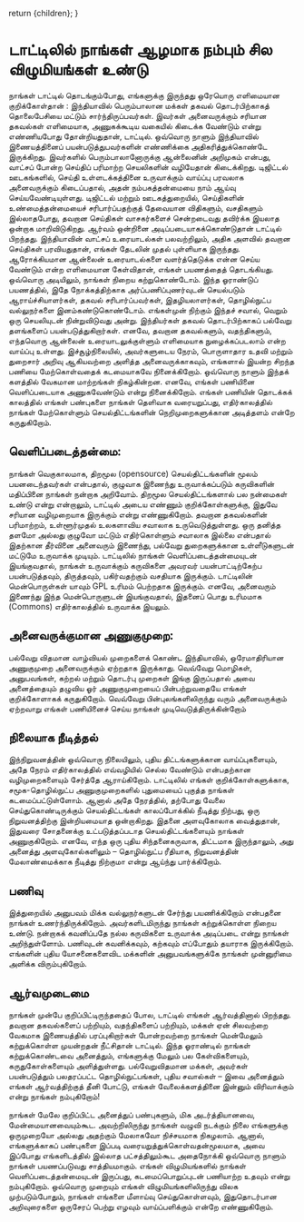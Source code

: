 
  return <DefaultLayoutNarrow>{children}</DefaultLayoutNarrow>;
}

# டாட்டிலில் நாங்கள் ஆழமாக நம்பும் சில விழுமியங்கள் உண்டு
நாங்கள் டாட்டில் தொடங்கும்போது, எங்களுக்கு இருந்தது ஒரேயொரு எளிமையான குறிக்கோள்தான் : இந்தியாவில் பெரும்பாலான மக்கள் தகவல் தொடர்பிற்காகத் தொலைபேசியை மட்டும் சார்ந்திருப்பவர்கள். இவர்கள் அனைவருக்கும் சரியான தகவல்கள் எளிமையாக, அணுகக்கூடிய வகையில் கிடைக்க வேண்டும் என்று எண்ணியபோது தோன்றியதுதான், டாட்டில். ஒவ்வொரு நாளும் இந்தியாவில் இணையத்தினைப் பயன்படுத்துபவர்களின் எண்ணிக்கை அதிகரித்துக்கொண்டே இருக்கிறது. இவர்களில் பெரும்பாலானோருக்கு ஆன்லைனின் அறிமுகம் என்பது, வாட்சப் போன்ற செய்திப் பரிமாற்ற செயலிகளின் வழியேதான் கிடைக்கிறது. டிஜிட்டல் ஊடகங்களில், செய்தி உள்ளடக்கத்தினை உருவாக்கும் வாய்ப்பு பரவலாக அனைவருக்கும் கிடைப்பதால், அதன் நம்பகத்தன்மையை நாம் ஆய்வு செய்யவேண்டியுள்ளது. டிஜிட்டல் மற்றும் ஊடகத்துறையில், செய்திகளின் உண்மைத்தன்மையைச் சரிபார்ப்பதற்குத் தேவையான விதிகளும், வசதிகளும் இல்லாதபோது, தவறான செய்திகள் வாசகர்களைச் சென்றடைவது தவிர்க்க இயலாத ஒன்றாக மாறிவிடுகிறது. 
ஆர்வம் ஒன்றினை அடிப்படையாகக்கொண்டுதான் டாட்டில் பிறந்தது. இந்தியாவின் வாட்சப் உரையாடல்கள் பலவற்றிலும், அதிக அளவில் தவறான செய்திகள் பரவியதுதான், எங்கள் தேடலின் முதல் புள்ளியாக இருந்தது. ஆரோக்கியமான ஆன்லைன் உரையாடல்களை வளர்த்தெடுக்க என்ன செய்ய வேண்டும் என்ற எளிமையான கேள்விதான், எங்கள் பயணத்தைத் தொடங்கியது. ஒவ்வொரு அடியிலும், நாங்கள் நிறைய கற்றுகொண்டோம். இந்த ஓராண்டுப் பயணத்தில், இதே நோக்கத்திற்காக அர்ப்பணிப்புணர்வுடன் செயல்படும் ஆராய்ச்சியாளர்கள், தகவல் சரிபார்ப்பவர்கள், இதழியலாளர்கள், தொழில்நுட்ப வல்லுநர்களை இனம்கண்டுகொண்டோம். எங்கள்முன் நிற்கும் இந்தச் சவால், வெறும் ஒரு செயலியுடன் நின்றுவிடுவது அன்று. இந்தியர்கள் தகவல் தொடர்பிற்காகப் பல்வேறு தளங்களைப் பயன்படுத்துகிறார்கள். எனவே, தவறான தகவல்களும், வதந்திகளும், எந்தவொரு ஆன்லைன் உரையாடலுக்குள்ளும் எளிமையாக நுழைக்கப்படலாம் என்ற வாய்ப்பு உள்ளது. இச்சூழ்நிலையில், அவர்களுடைய நேரம், பொருளாதார உதவி மற்றும் துறைசார் அறிவு ஆகியவற்றை அளித்த அனைவருக்காகவும், எங்களால் இயன்ற சிறந்த பணியை மேற்கொள்வதைக் கடமையாகவே நினைக்கிறோம். ஒவ்வொரு நாளும் இந்தக் களத்தில் வேகமான மாற்றங்கள் நிகழ்கின்றன. எனவே, எங்கள் பணியினை வெளிப்படையாக அணுகவேண்டும் என்று நினைக்கிறோம். எங்கள் பணியின் தொடக்கக் காலத்தில் எங்கள் பண்புகளை நாங்கள் தெளிவாக வரையறுப்பது, எதிர்காலத்தில் நாங்கள் மேற்கொள்ளும் செயல்திட்டங்களின் நெறிமுறைகளுக்கான அடித்தளம் என்றே கருதுகிறோம். 

## வெளிப்படைத்தன்மை:
நாங்கள் வெகுகாலமாக, திறமூல (opensource) செயல்திட்டங்களின் மூலம் பயனடைந்தவர்கள் என்பதால், குழுவாக இணைந்து உருவாக்கப்படும் கருவிகளின் மதிப்பினை நாங்கள் நன்றாக அறிவோம். திறமூல செயல்திட்டங்களால் பல நன்மைகள் உண்டு என்று என்றாலும், டாட்டில் அடைய எண்ணும் குறிக்கோள்களுக்கு, இதுவே சரியான வழிமுறையாக இருக்கும் என்று எண்ணுகிறோம். தவறான தகவல்களின் பரிமாற்றம், உள்ளூர்முதல் உலகளாவிய சவாலாக உருவெடுத்துள்ளது. ஒரு தனித்த தளமோ அல்லது குழுவோ மட்டும் எதிர்கொள்ளும் சவாலாக இல்லை என்பதால் இதற்கான தீர்வினை அனைவரும் இணைந்து, பல்வேறு துறைகளுக்கான உள்ளீடுகளுடன் மட்டுமே உருவாக்க முடியும். டாட்டிலில் நாங்கள் வெளிப்படைத்தன்மையுடன் இயங்குவதால், நாங்கள் உருவாக்கும் கருவிகளை அவரவர் பயன்பாட்டிற்கேற்ப பயன்படுத்தவும், திருத்தவும், பகிர்வதற்கும் வசதியாக இருக்கும். டாட்டிலின் மென்பொருள்கள் யாவும் GPL உரிமம் பெற்றதாக இருக்கும். எனவே, அனைவரும் இணைந்து இந்த மென்பொருளுடன் இயங்குவதால், இதனைப் பொது உரிமமாக (Commons) எதிர்காலத்தில் உருவாக்க இயலும். 

## அனைவருக்குமான அணுகுமுறை: 
பல்வேறு விதமான வாழ்வியல் முறைகளைக் கொண்ட இந்தியாவில், ஒரேமாதிரியான அணுகுமுறை அனைவருக்கும் ஏற்றதாக இருக்காது. வெவ்வேறு மொழிகள், அனுபவங்கள், கற்றல் மற்றும் தொடர்பு முறைகள் இங்கு இருப்பதால் அவை அனைத்தையும் தழுவிய ஓர் அணுகுமுறையைப் பின்பற்றுவதையே எங்கள் குறிக்கோளாகக் கருதுகிறோம். வெவ்வேறு பின்புலங்களிலிருந்து வரும் அனைவருக்கும் ஏற்றவாறு எங்கள் பணியினைச் செய்ய நாங்கள் முடிவெடுத்திருக்கின்றோம் 

## நிலையாக நீடித்தல் 
இந்நிறுவனத்தின் ஒவ்வொரு நிலையிலும், புதிய திட்டங்களுக்கான வாய்ப்புகளையும், அதே நேரம் எதிர்காலத்தில் எவ்வழியில் செல்ல வேண்டும் என்பதற்கான வழிமுறைகளையும் சேர்த்தே ஆராய்கிறோம். டாட்டிலில் எங்கள் குறிக்கோள்களுக்காக, சமூக-தொழில்நுட்ப அணுகுமுறைகளில் புதுமையைப் புகுத்த நாங்கள் கடமைப்பட்டுள்ளோம். ஆனால் அதே நேரத்தில், தற்போது வேலை செய்துகொண்டிருக்கும் செயல்திட்டங்கள் காலப்போக்கில் நீடித்து நிற்பது, ஒரு நிறுவனத்திற்கு இன்றியமையாத ஒன்றாகிறது. இதனை அளவுகோலாக வைத்துதான், இதுவரை சோதனைக்கு உட்படுத்தப்படாத செயல்திட்டங்களையும் நாங்கள் அணுகுகிறோம். எனவே, எந்த ஒரு புதிய சிந்தனைகருவாக, திட்டமாக இருந்தாலும், அது அனைத்து அளவுகோல்களிலும் – தொழில்நுட்ப ரீதியாக, நிறுவனத்தின் மேலாண்மைக்காக நீடித்து நிற்குமா என்று ஆய்ந்து பார்க்கிறோம்.   

## பணிவு 
இத்துறையில் அனுபவம் மிக்க வல்லுநர்களுடன் சேர்ந்து பயணிக்கிறோம் என்பதனை நாங்கள் உணர்ந்திருக்கிறோம். அவர்களிடமிருந்து நாங்கள் கற்றுக்கொள்ள நிறைய உண்டு. நன்றாகக் கவனிப்பதே நல்ல கருவிகளை உருவாக்க அடிப்படை என்று நாங்கள் அறிந்துள்ளோம். பணிவுடன் கவனிக்கவும், கற்கவும் எப்போதும் தயாராக இருக்கிறோம். எங்களின் புதிய யோசனைகளைவிட மக்களின் அனுபவங்களுக்கே நாங்கள் முன்னுரிமை அளிக்க விரும்புகிறோம். 

## ஆர்வமுடைமை 
நாங்கள் முன்பே குறிப்பிட்டிருந்ததைப் போல, டாட்டில் எங்கள் ஆர்வத்தினால் பிறந்தது. தவறான தகவல்களைப் பற்றியும், வதந்திகளைப் பற்றியும், மக்கள் ஏன் சிலவற்றை வேகமாக இணையத்தில் பரப்புகிறார்கள் போன்றவற்றை நாங்கள் மென்மேலும் கற்றுக்கொள்ள முயன்றதன் நீட்சிதான் டாட்டில். இந்த ஓராண்டில் நாங்கள் கற்றுக்கொண்டவை அனைத்தும், எங்களுக்கு மேலும் பல கேள்விகளையும், கருதுகோள்களையும் அளித்துள்ளது. பல்வேறுவிதமான மக்கள், அவர்கள் பயன்படுத்தும் பலதரப்பட்ட தொழில்நுட்பங்கள், புதிய சவால்கள் – இவை அனைத்தும் எங்கள் ஆர்வத்திற்குத் தீனி போட்டு, எங்கள் வேலைக்களத்தினை இன்னும் விரிவாக்கும் என்று நாங்கள் நம்புகிறோம்! 

நாங்கள் மேலே குறிப்பிட்ட அனைத்துப் பண்புகளும், மிக அடர்த்தியானவை, மேன்மையானவையும்கூட. அவற்றிலிருந்து நாங்கள் வழுவி நடக்கும் நிலை எங்களுக்கு ஒருமுறையோ அல்லது அதற்கும் மேலாகவோ நிச்சயமாக நிகழலாம். ஆனால், எங்களுக்காகப் பண்புகளை இப்படி வரையறுத்துக்கொள்வதன்மூலமாக, அவை இப்போது எங்களிடத்தில் இல்லாத பட்சத்திலும்கூட அதைநோக்கி ஒவ்வொரு நாளும் நாங்கள் பயணப்படுவது சாத்தியமாகும். எங்கள் விழுமியங்களில் நாங்கள் வெளிப்படைத்தன்மையுடன் இருப்பது, கடமைப்பொறுப்புடன் பணியாற்ற உதவும் என்று நம்புகிறோம். ஒவ்வொரு முறையும் எங்கள் விழுமியங்களிலிருந்து விலக முற்படும்போதும், நாங்கள் எங்களை மீளாய்வு செய்துகொள்ளவும், இதுதொடர்பான அறிவுரைகளை ஒருசேரப் பெற்று எழவும் வாய்ப்பளிக்கும் என்றே எண்ணுகிறோம். 

